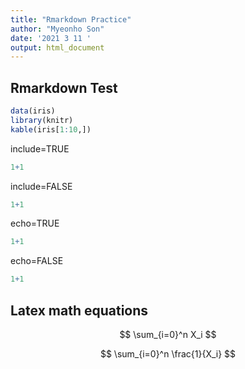---
title: "Rmarkdown Practice"
author: "Myeonho Son"
date: '2021 3 11 '
output: html_document
---

## Rmarkdown Test

```{r}
data(iris)
library(knitr)
kable(iris[1:10,])
```


include=TRUE
```{r, include=TRUE}
1+1
```
 
 
include=FALSE
```{r, include=FALSE}
1+1
```


echo=TRUE
```{r, echo=TRUE}
1+1
```
 
 
echo=FALSE 
```{r, echo=FALSE}
1+1
```


## Latex math equations

$$ \sum_{i=0}^n X_i $$

$$ \sum_{i=0}^n \frac{1}{X_i} $$

